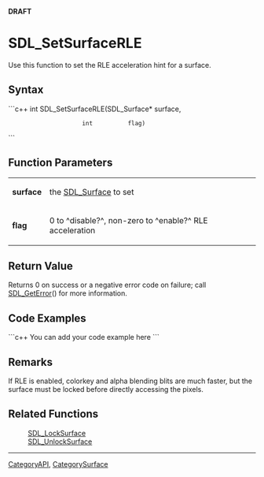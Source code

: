 <!-- pragma section-numbers off -->
<!-- pragma disable-camelcase -->
'''DRAFT'''

= SDL_SetSurfaceRLE =
Use this function to set the RLE acceleration hint for a surface.


== Syntax ==
```c++
int SDL_SetSurfaceRLE(SDL_Surface* surface,
                      int          flag)
```

== Function Parameters ==
{|
|'''surface'''
|the [[SDL_Surface]] to set
|-
|'''flag'''
|0 to ^disable?^, non-zero to ^enable?^ RLE acceleration
|}

== Return Value ==
Returns 0 on success or a negative error code on failure; call [[SDL_GetError]]() for more information.

== Code Examples ==
```c++
You can add your code example here
```

== Remarks ==
If RLE is enabled, colorkey and alpha blending blits are much faster, but the surface must be locked before directly accessing the pixels. 

== Related Functions ==
:[[SDL_LockSurface]]
:[[SDL_UnlockSurface]]

----
[[CategoryAPI]], [[CategorySurface]]
